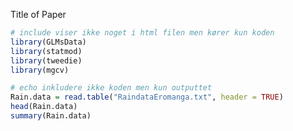 
Title of Paper

```r
# include viser ikke noget i html filen men kører kun koden
library(GLMsData)
library(statmod)
library(tweedie)
library(mgcv)
```

```r
# echo inkludere ikke koden men kun outputtet
Rain.data = read.table("RaindataEromanga.txt", header = TRUE)
head(Rain.data)
summary(Rain.data)

```